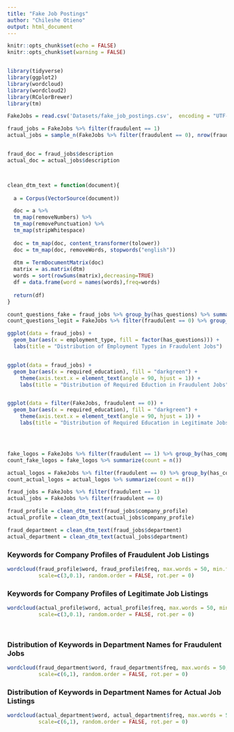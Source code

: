 ```yaml
---
title: "Fake Job Postings"
author: "Chileshe Otieno"
output: html_document
---
```


```r
knitr::opts_chunk$set(echo = FALSE)
knitr::opts_chunk$set(warning = FALSE)


library(tidyverse)
library(ggplot2)
library(wordcloud)
library(wordcloud2)
library(RColorBrewer)
library(tm)

FakeJobs = read.csv('Datasets/fake_job_postings.csv',  encoding = "UTF-8")

```


```r

fraud_jobs = FakeJobs %>% filter(fraudulent == 1)
actual_jobs = sample_n(FakeJobs %>% filter(fraudulent == 0), nrow(fraud_jobs))


fraud_doc = fraud_jobs$description
actual_doc = actual_jobs$description



clean_dtm_text = function(document){
  
  a = Corpus(VectorSource(document))

  doc = a %>%
  tm_map(removeNumbers) %>%
  tm_map(removePunctuation) %>%
  tm_map(stripWhitespace)
  
  doc = tm_map(doc, content_transformer(tolower))
  doc = tm_map(doc, removeWords, stopwords("english"))
  
  dtm = TermDocumentMatrix(doc) 
  matrix = as.matrix(dtm) 
  words = sort(rowSums(matrix),decreasing=TRUE) 
  df = data.frame(word = names(words),freq=words)
  
  return(df)
}


```



```r


count_questions_fake = fraud_jobs %>% group_by(has_questions) %>% summarize(count = n())
count_questions_legit = FakeJobs %>% filter(fraudulent == 0) %>% group_by(has_questions) %>% summarize(count = n())


```


```r



ggplot(data = fraud_jobs) +
  geom_bar(aes(x = employment_type, fill = factor(has_questions))) +
  labs(title = "Distribution of Employment Types in Fraudulent Jobs")


ggplot(data = fraud_jobs) +
  geom_bar(aes(x = required_education), fill = "darkgreen") +
    theme(axis.text.x = element_text(angle = 90, hjust = 1)) +
    labs(title = "Distribution of Required Eduction in Fraudulent Jobs")


ggplot(data = filter(FakeJobs, fraudulent == 0)) +
  geom_bar(aes(x = required_education), fill = "darkgreen") +
    theme(axis.text.x = element_text(angle = 90, hjust = 1)) +
    labs(title = "Distribution of Required Education in Legitimate Jobs")





```



```r


fake_logos = FakeJobs %>% filter(fraudulent == 1) %>% group_by(has_company_logo) 
count_fake_logos = fake_logos %>% summarize(count = n())

actual_logos = FakeJobs %>% filter(fraudulent == 0) %>% group_by(has_company_logo) 
count_actual_logos = actual_logos %>% summarize(count = n()) 

fraud_jobs = FakeJobs %>% filter(fraudulent == 1)
actual_jobs = FakeJobs %>% filter(fraudulent == 0)

fraud_profile = clean_dtm_text(fraud_jobs$company_profile)
actual_profile = clean_dtm_text(actual_jobs$company_profile)

fraud_department = clean_dtm_text(fraud_jobs$department)
actual_department = clean_dtm_text(actual_jobs$department)


```




### Keywords for Company Profiles of Fraudulent Job Listings

```r



wordcloud(fraud_profile$word, fraud_profile$freq, max.words = 50, min.freq = 1, colors=brewer.pal(9, "Set2"),
          scale=c(3,0.1), random.order = FALSE, rot.per = 0)
```

### Keywords for Company Profiles of Legitimate Job Listings

```r

wordcloud(actual_profile$word, actual_profile$freq, max.words = 50, min.freq = 1, colors=brewer.pal(9, "Set2"),
          scale=c(3,0.1), random.order = FALSE, rot.per = 0)




```



### Distribution of Keywords in Department Names for Fraudulent Jobs

```r

wordcloud(fraud_department$word, fraud_department$freq, max.words = 50, min.freq = 1, colors=brewer.pal(9, "Set2"),
          scale=c(6,1), random.order = FALSE, rot.per = 0)

```


### Distribution of Keywords in Department Names for Actual Job Listings
```r

wordcloud(actual_department$word, actual_department$freq, max.words = 50, min.freq = 1, colors=brewer.pal(9, "Set2"),
          scale=c(6,1), random.order = FALSE, rot.per = 0)



```

